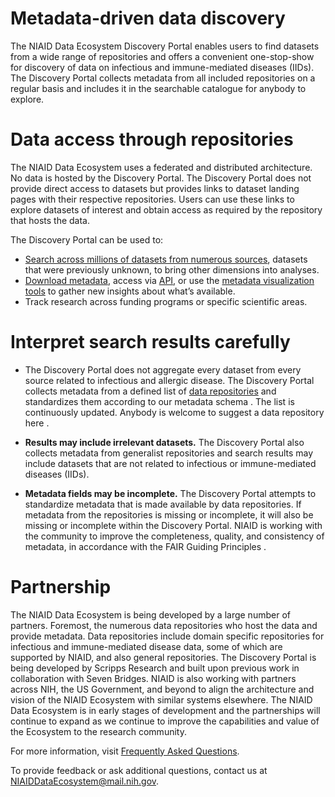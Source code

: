 # Metadata-driven data discovery

The NIAID Data Ecosystem Discovery Portal enables users to find datasets from a
wide range of repositories and offers a convenient one-stop-show for discovery
of data on infectious and immune-mediated diseases (IIDs). The Discovery Portal
collects metadata from all included repositories on a regular basis and includes
it in the searchable catalogue for anybody to explore.

# Data access through repositories

The NIAID Data Ecosystem uses a federated and distributed architecture. No data
is hosted by the Discovery Portal. The Discovery Portal does not provide direct
access to datasets but provides links to dataset landing pages with their
respective repositories. Users can use these links to explore datasets of
interest and obtain access as required by the repository that hosts the data.

The Discovery Portal can be used to:

- [Search across millions of datasets from numerous sources](https://data-staging.niaid.nih.gov/search/?q=&from=1&filters=%28%40type%3A%28%22Dataset%22%29%29),
  datasets that were previously unknown, to bring other dimensions into
  analyses.
- [Download metadata](/search/), access via
  [API](https://api.data.niaid.nih.gov/), or use the
  [metadata visualization tools](https://data-staging.niaid.nih.gov/summary/?q=&from=1&filters=)
  to gather new insights about what’s available.
- Track research across funding programs or specific scientific areas.

# Interpret search results carefully

- The Discovery Portal does not aggregate every dataset from every source
  related to infectious and allergic disease. The Discovery Portal collects
  metadata from a defined list of
  [data repositories](/sources/) and
  standardizes them according to our <Link
  isExternal
  href='https://discovery.biothings.io/view/nde'>
  metadata schema</Link> . The list is continuously updated. Anybody is welcome to <Link
  isExternal
  href='https://github.com/NIAID-Data-Ecosystem/nde-crawlers/issues/new?assignees=&labels=&template=suggest-a-new-resource.md&title=%5BSOURCE%5D'>
  suggest a data repository here</Link> .

- **Results may include irrelevant datasets.** The Discovery Portal also
  collects metadata from generalist repositories and search results may include
  datasets that are not related to infectious or immune-mediated diseases
  (IIDs).

- **Metadata fields may be incomplete.** The Discovery Portal attempts to
  standardize metadata that is made available by data repositories. If metadata
  from the repositories is missing or incomplete, it will also be missing or
  incomplete within the Discovery Portal. NIAID is working with the community to
  improve the completeness, quality, and consistency of metadata, in accordance
  with the <Link
  isExternal
  href='https://doi.org/10.1038/sdata.2016.18'>
  FAIR Guiding Principles</Link> .

# Partnership

The NIAID Data Ecosystem is being developed by a large number of partners.
Foremost, the numerous data repositories who host the data and provide metadata.
Data repositories include domain specific repositories for infectious and
immune-mediated disease data, some of which are supported by NIAID, and also
general repositories. The Discovery Portal is being developed by <Link
isExternal href='https://www.scripps.edu/'>Scripps Research</Link> and built upon previous work in
collaboration with Seven Bridges. NIAID is also working with partners across
NIH, the US Government, and beyond to align the architecture and vision of the
NIAID Ecosystem with similar systems elsewhere. The NIAID Data Ecosystem is in
early stages of development and the partnerships will continue to expand as we
continue to improve the capabilities and value of the Ecosystem to the research
community.

For more information, visit
[Frequently Asked Questions](https://data-staging.niaid.nih.gov/faq/).

To provide feedback or ask additional questions, contact us at
[NIAIDDataEcosystem@mail.nih.gov](mailto:NIAIDDataEcosystem@mail.nih.gov).
